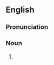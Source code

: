 ==English==

===Pronunciation===
{{a|US}} {{IPA|/ə.ˈbɹɪd͡ʒ.mənt/}}

===Noun===
{{en-noun}}

# {{context|chiefly|UK}} {{alternate form of |abridgment}}
